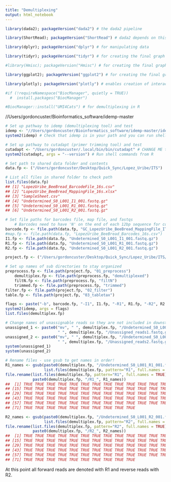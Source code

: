 ```yaml
---
title: "Demultiplexing"
output: html_notebook
---
```


```r
library(dada2); packageVersion("dada2") # the dada2 pipeline

library(ShortRead); packageVersion("ShortRead") # dada2 depends on this

library(dplyr); packageVersion("dplyr") # for manipulating data

library(tidyr); packageVersion("tidyr") # for creating the final graph at the end of the pipeline

#library(Hmisc); packageVersion("Hmisc") # for creating the final graph at the end of the pipeline

library(ggplot2); packageVersion("ggplot2") # for creating the final graph at the end of the pipeline

library(plotly); packageVersion("plotly") # enables creation of interactive graphs, especially helpful for quality plots

#if (!requireNamespace("BiocManager", quietly = TRUE))
  #  install.packages("BiocManager")

#BiocManager::install("UMI4Cats") # for demultiplexing in R
```
//Users/gordoncuster/Bioinformatics_software/idemp-master

```r
# Set up pathway to idemp (demultiplexing tool) and test
idemp <- "//Users/gordoncuster/Bioinformatics_software/idemp-master/idemp" # CHANGE ME if not on microbe
system2(idemp) # Check that idemp is in your path and you can run shell commands from R

# Set up pathway to cutadapt (primer trimming tool) and test
cutadapt <- "/Users/gordoncuster/.local/bin/bin/cutadapt" # CHANGE ME to the cutadapt path on your machine
system2(cutadapt, args = "--version") # Run shell commands from R

# Set path to shared data folder and contents
data.fp <- ("/Users/gordoncuster/Desktop/Quick_Sync/Lopez_Uribe/ITS")

# List all files in shared folder to check path
list.files(data.fp)
## [1] "LopezUribe_BeeBread_BarcodeFile_16s.csv" 
## [2] "LopezUribe_BeeBread_MappingFile_16s.xlsx"
## [3] "SampleSheet.csv"                         
## [4] "Undetermined_S0_L001_I1_001.fastq.gz"    
## [5] "Undetermined_S0_L001_R1_001.fastq.gz"    
## [6] "Undetermined_S0_L001_R2_001.fastq.gz"

# Set file paths for barcodes file, map file, and fastqs
    # Barcodes need to have 'N' on the end of each 12bp sequence for compatability
barcode.fp <- file.path(data.fp, "GC_LopezUribe_BeeBread_MappingFile_ITS.txt") # .txt file: barcode </t> sampleID
#map.fp <- file.path(data.fp, "LopezUribe_BeeBread_Barcodes_16s.csv")
I1.fp <- file.path(data.fp, "Undetermined_S0_L001_I1_001.fastq.gz") 
R1.fp <- file.path(data.fp, "Undetermined_S0_L001_R1_001.fastq.gz") 
R2.fp <- file.path(data.fp, "Undetermined_S0_L001_R2_001.fastq.gz") 

project.fp <- ("/Users/gordoncuster/Desktop/Quick_Sync/Lopez_Uribe/ITS/") # CHANGE ME to project directory; don't append with a "/"

# Set up names of sub directories to stay organized
preprocess.fp <- file.path(project.fp, "01_preprocess")
    demultiplex.fp <- file.path(preprocess.fp, "demultiplexed")
    filtN.fp <- file.path(preprocess.fp, "filtN")
    trimmed.fp <- file.path(preprocess.fp, "trimmed")
filter.fp <- file.path(project.fp, "02_filter") 
table.fp <- file.path(project.fp, "03_tabletax") 
```

```r
flags <- paste("-b", barcode.fp, "-I1", I1.fp, "-R1", R1.fp, "-R2", R2.fp, "-m", 2, "-o", demultiplex.fp) 
system2(idemp, args = flags) 
list.files(demultiplex.fp)
```


```r
# Change names of unassignable reads so they are not included in downstream processing
unassigned_1 <- paste0("mv", " ", demultiplex.fp, "/Undetermined_S0_L001_R1_001.fastq.gz_unsigned.fastq.gz",
                       " ", demultiplex.fp, "/Unassigned_reads1.fastq.gz")
unassigned_2 <- paste0("mv", " ", demultiplex.fp, "/Undetermined_S0_L001_R2_001.fastq.gz_unsigned.fastq.gz", 
                       " ", demultiplex.fp, "/Unassigned_reads2.fastq.gz")
system(unassigned_1)
system(unassigned_2)

# Rename files - use gsub to get names in order!
R1_names <- gsub(paste0(demultiplex.fp, "/Undetermined_S0_L001_R1_001.fastq.gz_"), "", 
                 list.files(demultiplex.fp, pattern="R1", full.names = TRUE))
file.rename(list.files(demultiplex.fp, pattern="R1", full.names = TRUE), 
            paste0(demultiplex.fp, "/R1_", R1_names))
##  [1] TRUE TRUE TRUE TRUE TRUE TRUE TRUE TRUE TRUE TRUE TRUE TRUE TRUE TRUE
## [15] TRUE TRUE TRUE TRUE TRUE TRUE TRUE TRUE TRUE TRUE TRUE TRUE TRUE TRUE
## [29] TRUE TRUE TRUE TRUE TRUE TRUE TRUE TRUE TRUE TRUE TRUE TRUE TRUE TRUE
## [43] TRUE TRUE TRUE TRUE TRUE TRUE TRUE TRUE TRUE TRUE TRUE TRUE TRUE TRUE
## [57] TRUE TRUE TRUE TRUE TRUE TRUE TRUE TRUE TRUE TRUE TRUE TRUE TRUE TRUE
## [71] TRUE TRUE TRUE TRUE TRUE TRUE TRUE TRUE TRUE TRUE

R2_names <- gsub(paste0(demultiplex.fp, "/Undetermined_S0_L001_R2_001.fastq.gz_"), "", 
                 list.files(demultiplex.fp, pattern="R2", full.names = TRUE))
file.rename(list.files(demultiplex.fp, pattern="R2", full.names = TRUE),
            paste0(demultiplex.fp, "/R2_", R2_names))
##  [1] TRUE TRUE TRUE TRUE TRUE TRUE TRUE TRUE TRUE TRUE TRUE TRUE TRUE TRUE
## [15] TRUE TRUE TRUE TRUE TRUE TRUE TRUE TRUE TRUE TRUE TRUE TRUE TRUE TRUE
## [29] TRUE TRUE TRUE TRUE TRUE TRUE TRUE TRUE TRUE TRUE TRUE TRUE TRUE TRUE
## [43] TRUE TRUE TRUE TRUE TRUE TRUE TRUE TRUE TRUE TRUE TRUE TRUE TRUE TRUE
## [57] TRUE TRUE TRUE TRUE TRUE TRUE TRUE TRUE TRUE TRUE TRUE TRUE TRUE TRUE
## [71] TRUE TRUE TRUE TRUE TRUE TRUE TRUE TRUE TRUE TRUE
```

At this point all forward reads are denoted with R1 and reverse reads with R2. 


